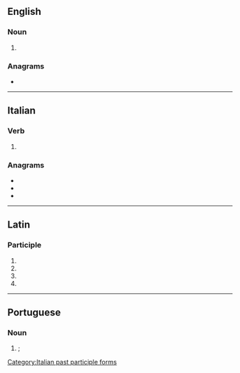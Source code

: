 {{also|arāti}}
==English==

===Noun===
{{en-noun|-}}

# {{alternative form of|aarti|lang=en}}

===Anagrams===
* {{anagrams|en|Arita|Atari|Taira|aarti|atari|atria|raita|riata|taira|tarai|tiara}}

----

==Italian==

===Verb===
{{head|it|past participle form}}

# {{masculine plural past participle of|arare|lang=it|nocat=1}}

===Anagrams===
* {{l|it|irata}}
* {{l|it|tarai}}
* {{l|it|tiara}}

[[Category:Italian past participle forms]]

----

==Latin==

===Participle===
{{la-part-form|arātī}}

# {{inflection of|arātus||nom|m|p|lang=la}}
# {{inflection of|arātus||gen|m|s|lang=la}}
# {{inflection of|arātus||gen|n|s|lang=la}}
# {{inflection of|arātus||voc|m|p|lang=la}}

----

==Portuguese==

===Noun===
{{pt-noun|m}}

# {{lb|pt|Hinduism}} {{l|en|arati}}; {{l|en|aarti}} {{gloss|prayer ritual involving candles}}